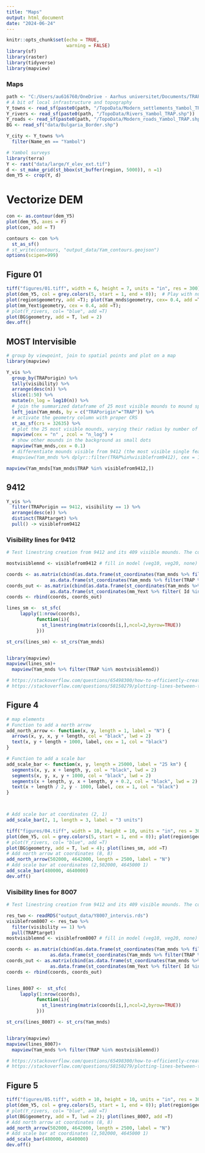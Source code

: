```yaml
---
title: "Maps"
output: html_document
date: "2024-06-24"
---
```



```r
knitr::opts_chunk$set(echo = TRUE,
                      warning = FALSE)
library(sf)
library(raster)
library(tidyverse)
library(mapview)

```


### Maps
```r
path <- "C:/Users/au616760/OneDrive - Aarhus universitet/Documents/TRAP_Oxbow"
# A bit of local infrastructure and topography
Y_towns <- read_sf(paste0(path, "/TopoData/Modern_settlements_Yambol_TRAP.shp"))
Y_rivers <- read_sf(paste0(path, "/TopoData/Rivers_Yambol_TRAP.shp"))
Y_roads <- read_sf(paste0(path, "/TopoData/Modern_roads_Yambol_TRAP.shp"))
BG <- read_sf("data/Bulgaria_Border.shp")

Y_city <- Y_towns %>% 
  filter(Name_en == "Yambol")

# Yambol surveys
library(terra)
Y <- rast("data/large/Y_elev_ext.tif")
d <- st_make_grid(st_bbox(st_buffer(region, 5000)), n =1)
dem_Y5 <- crop(Y, d)
```


# Vectorize DEM 
```r
con <- as.contour(dem_Y5)
plot(dem_Y5, axes = F)
plot(con, add = T)

contours <- con %>% 
  st_as_sf()
# st_write(contours, "output_data/Yam_contours.geojson")
options(scipen=999)

```
## Figure 01

```r
tiff("figures/01.tiff", width = 6, height = 7, units = "in", res = 300)
plot(dem_Y5, col = grey.colors(5, start = 1, end = 0));  # Play with number of colors 0 - 256 to select the right shades
plot(region$geometry, add =T); plot(Yam_mnds$geometry, cex= 0.4, add =T);
plot(mm_Yext$geometry, cex = 0.4, add =T);
# plot(Y_rivers, col= "blue", add =T)
plot(BG$geometry, add = T, lwd = 2)
dev.off()

```

## MOST Intervisible 

```r
# group by viewpoint, join to spatial points and plot on a map
library(mapview)

Y_vis %>% 
  group_by(TRAPorigin) %>% 
  tally(visibility) %>% 
  arrange(desc(n)) %>% 
  slice(1:50) %>% 
  mutate(n_log = log10(n)) %>% 
  # join the summarized dataframe of 25 most visible mounds to mound spatial points
  left_join(Yam_mnds, by = c("TRAPorigin"="TRAP")) %>%
  # activate the geometry column with proper CRS
  st_as_sf(crs = 32635) %>% 
  # plot the 25 most visible mounds, varying their radius by number of visible features from this location and varying color by mound height
  mapview(cex = "n" , zcol = "n_log") + 
  # show other mounds in the background as small dots
  mapview(Yam_mnds,cex = 0.1) 
  # differentiate mounds visible from 9412 (the most visible single features)
  #mapview(Yam_mnds %>% dplyr::filter(TRAP%in%visiblefrom9412), cex = 1)

mapview(Yam_mnds[Yam_mnds$TRAP %in% visiblefrom9412,])
```

##  9412

```r
Y_vis %>% 
  filter(TRAPorigin == 9412, visibility == 1) %>% 
  arrange(desc(e)) %>% 
  distinct(TRAPtarget) %>% 
  pull() -> visiblefrom9412
```


### Visibility lines for 9412
```r
# Test linestring creation from 9412 and its 409 visible mounds. The coords object needs to be a matrix, but to cbind one to many coordinates the component columns need to be dataframes.

mostvisiblemnd <- visiblefrom9412 # fill in model (veg10, veg20, none) for which we are calculating the lines of sight to the most visible mound

coords <- as.matrix(cbind(as.data.frame(st_coordinates(Yam_mnds %>% filter(TRAP == 9412))),
                as.data.frame(st_coordinates(Yam_mnds %>% filter(TRAP %in% mostvisiblemnd)))))
coords_out <- as.matrix(cbind(as.data.frame(st_coordinates(Yam_mnds %>% filter(TRAP == 9412))),
                as.data.frame(st_coordinates(mm_Yext %>% filter( Id %in% mostvisiblemnd)))))
coords <- rbind(coords, coords_out)

lines_sm <-  st_sfc(
     lapply(1:nrow(coords),
           function(i){
             st_linestring(matrix(coords[i,],ncol=2,byrow=TRUE))
           }))

st_crs(lines_sm) <- st_crs(Yam_mnds)


library(mapview)
mapview(lines_sm)+ 
  mapview(Yam_mnds %>% filter(TRAP %in% mostvisiblemnd))

# https://stackoverflow.com/questions/65498300/how-to-efficiently-create-linestrings-from-points
# https://stackoverflow.com/questions/58150279/plotting-lines-between-two-sf-point-features-in-r

```

## Figure 4 
```r
# map elements
# Function to add a north arrow
add_north_arrow <- function(x, y, length = 1, label = "N") {
  arrows(x, y, x, y + length, col = "black", lwd = 2)
  text(x, y + length + 1000, label, cex = 1, col = "black")
}

# Function to add a scale bar
add_scale_bar <- function(x, y, length = 25000, label = "25 km") {
  segments(x, y, x + length, y, col = "black", lwd = 2)
  segments(x, y, x, y + 1000, col = "black", lwd = 2)
  segments(x + length, y, x + length, y + 0.2, col = "black", lwd = 2)
  text(x + length / 2, y - 1000, label, cex = 1, col = "black")
}



# Add scale bar at coordinates (2, 1)
add_scale_bar(2, 1, length = 3, label = "3 units")
```

```r
tiff("figures/04.tiff", width = 10, height = 10, units = "in", res = 300)
plot(dem_Y5, col = grey.colors(5, start = 1, end = 0)); plot(region$geometry, add =T); plot(Yam_mnds$geometry, cex= 0.4, add =T); plot(mm_Yext$geometry, cex = 0.4, add =T);
# plot(Y_rivers, col= "blue", add =T)
plot(BG$geometry, add = T, lwd = 4); plot(lines_sm, add =T)
# Add north arrow at coordinates (8, 8)
add_north_arrow(502000, 4642000, length = 2500, label = "N")
# Add scale bar at coordinates (2,502000, 4645000 1)
add_scale_bar(480000, 4640000)
dev.off()
```
### Visibility lines for 8007
```r
# Test linestring creation from 9412 and its 409 visible mounds. The coords object needs to be a matrix, but to cbind one to many coordinates the component columns need to be dataframes.

res_two <- readRDS("output_data/Y8007_intervis.rds")
visiblefrom8007 <- res_two %>% 
  filter(visibility == 1) %>% 
  pull(TRAPtarget)
mostvisiblemnd <- visiblefrom8007 # fill in model (veg10, veg20, none) for which we are calculating the lines of sight to the most visible mound

coords <- as.matrix(cbind(as.data.frame(st_coordinates(Yam_mnds %>% filter(TRAP == 8007))),
                as.data.frame(st_coordinates(Yam_mnds %>% filter(TRAP %in% mostvisiblemnd)))))
coords_out <- as.matrix(cbind(as.data.frame(st_coordinates(Yam_mnds %>% filter(TRAP == 8007))),
                as.data.frame(st_coordinates(mm_Yext %>% filter( Id %in% mostvisiblemnd)))))
coords <- rbind(coords, coords_out)


lines_8007 <-  st_sfc(
     lapply(1:nrow(coords),
           function(i){
             st_linestring(matrix(coords[i,],ncol=2,byrow=TRUE))
           }))

st_crs(lines_8007) <- st_crs(Yam_mnds)


library(mapview)
mapview(lines_8007)+ 
  mapview(Yam_mnds %>% filter(TRAP %in% mostvisiblemnd))

# https://stackoverflow.com/questions/65498300/how-to-efficiently-create-linestrings-from-points
# https://stackoverflow.com/questions/58150279/plotting-lines-between-two-sf-point-features-in-r

```

## Figure 5

```r

tiff("figures/05.tiff", width = 10, height = 10, units = "in", res = 300)
plot(dem_Y5, col = grey.colors(5, start = 1, end = 0)); plot(region$geometry, add =T); plot(Yam_mnds$geometry, cex= 0.4, add =T); plot(mm$geometry, cex = 0.4, add =T);
# plot(Y_rivers, col= "blue", add =T)
plot(BG$geometry, add = T, lwd = 2); plot(lines_8007, add =T)
# Add north arrow at coordinates (8, 8)
add_north_arrow(502000, 4642000, length = 2500, label = "N")
# Add scale bar at coordinates (2,502000, 4645000 1)
add_scale_bar(480000, 4640000)
dev.off()
```